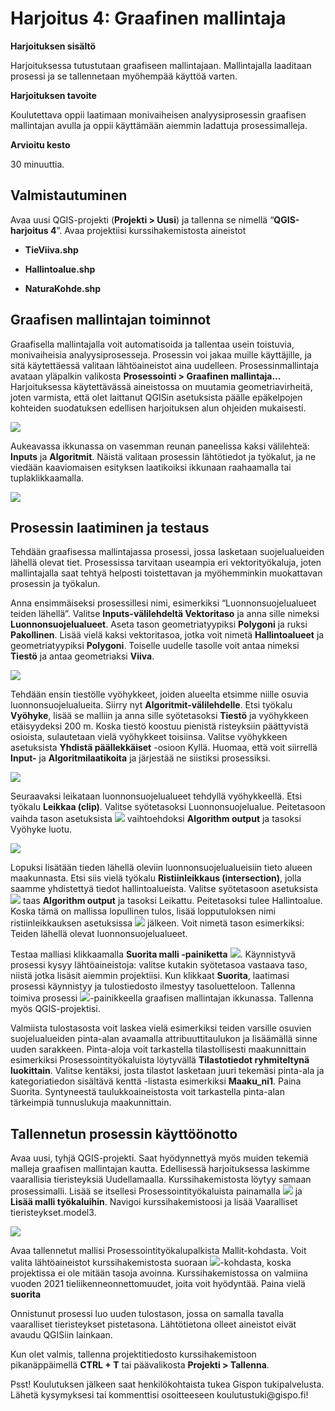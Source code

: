 # Harjoitus 4: Graafinen mallintaja

**Harjoituksen sisältö**

Harjoituksessa tutustutaan graafiseen mallintajaan. Mallintajalla laaditaan prosessi ja se tallennetaan myöhempää käyttöä varten.

**Harjoituksen tavoite**

Koulutettava oppii laatimaan monivaiheisen analyysiprosessin graafisen mallintajan avulla ja oppii käyttämään aiemmin ladattuja prosessimalleja.

**Arvioitu kesto**

30 minuuttia.

## Valmistautuminen

Avaa uusi QGIS-projekti (**Projekti \> Uusi**) ja tallenna se nimellä "**QGIS-harjoitus 4**". Avaa projektiisi kurssihakemistosta aineistot 

-   **TieViiva.shp**

-   **Hallintoalue.shp**

-   **NaturaKohde.shp**



## Graafisen mallintajan toiminnot

Graafisella mallintajalla voit automatisoida ja tallentaa usein toistuvia, monivaiheisia analyysiprosesseja. Prosessin voi jakaa muille käyttäjille, ja sitä käytettäessä valitaan lähtöaineistot aina uudelleen. Prosessinmallintaja avataan yläpalkin valikosta **Prosessointi \> Graafinen mallintaja...** 
Harjoituksessa käytettävässä aineistossa on muutamia geometriavirheitä, joten varmista, että olet laittanut QGISin asetuksista päälle epäkelpojen kohteiden suodatuksen edellisen harjoituksen alun ohjeiden mukaisesti.

![](img/harjoitus_4/image1.png)

Aukeavassa ikkunassa on vasemman reunan paneelissa kaksi välilehteä: **Inputs** ja **Algoritmit**. Näistä valitaan prosessin lähtötiedot ja työkalut, ja ne viedään kaaviomaisen esityksen laatikoiksi ikkunaan raahaamalla tai tuplaklikkaamalla.

![](img/harjoitus_4/image12.png)

## Prosessin laatiminen ja testaus

Tehdään graafisessa mallintajassa prosessi, jossa lasketaan suojelualueiden lähellä olevat tiet. Prosessissa tarvitaan useampia eri vektorityökaluja, joten mallintajalla saat tehtyä helposti toistettavan ja  myöhemminkin muokattavan prosessin ja työkalun.


Anna ensimmäiseksi prosessillesi nimi, esimerkiksi "Luonnonsuojelualueet teiden lähellä". Valitse **Inputs-välilehdeltä Vektoritaso** ja anna sille nimeksi **Luonnonsuojelualueet**. Aseta tason geometriatyypiksi **Polygoni** ja ruksi **Pakollinen**. Lisää vielä kaksi vektoritasoa, jotka voit nimetä **Hallintoalueet** ja geometriatyypiksi **Polygoni**. Toiselle uudelle tasolle voit antaa nimeksi **Tiestö** ja antaa geometriaksi **Viiva**.

![](img/harjoitus_4/image13.png)

Tehdään ensin tiestölle vyöhykkeet, joiden alueelta etsimme niille osuvia luonnonsuojelualueita. Siirry nyt **Algoritmit-välilehdelle**. Etsi työkalu **Vyöhyke**, lisää se malliin ja anna sille syötetasoksi **Tiestö** ja vyöhykkeen etäisyydeksi 200 m. Koska tiestö koostuu pienistä risteyksiin päättyvistä osioista, sulautetaan vielä vyöhykkeet toisiinsa. Valitse vyöhykkeen asetuksista **Yhdistä päällekkäiset** -osioon Kyllä. Huomaa, että voit siirrellä **Input-** ja **Algoritmilaatikoita** ja järjestää ne siistiksi prosessiksi.

![](img/harjoitus_4/image14.png)

Seuraavaksi leikataan luonnonsuojelualueet tehdyllä vyöhykkeellä. Etsi työkalu **Leikkaa (clip)**. Valitse syötetasoksi Luonnonsuojelualue. Peitetasoon vaihda tason asetuksista ![](img/harjoitus_4/image16.png) vaihtoehdoksi **Algorithm output** ja tasoksi Vyöhyke luotu.

![](img/harjoitus_4/image15.png)

Lopuksi lisätään tieden lähellä oleviin luonnonsuojelualueisiin tieto alueen maakunnasta. Etsi siis vielä työkalu **Ristiinleikkaus (intersection)**, jolla saamme yhdistettyä tiedot hallintoalueista. Valitse syötetasoon asetuksista ![](img/harjoitus_4/image16.png) taas **Algorithm output** ja tasoksi Leikattu. Peitetasoksi tulee Hallintoalue. Koska tämä on mallissa lopullinen tulos, lisää lopputuloksen nimi ristiinleikkauksen asetuksissa ![](img/harjoitus_4/image17.png) jälkeen. Voit nimetä tason esimerkiksi: Teiden lähellä olevat luonnonsuojelualueet.

Testaa malliasi klikkaamalla **Suorita malli -painiketta** ![](img/harjoitus_4/image6.png). Käynnistyvä prosessi kysyy lähtöaineistoja: valitse kutakin syötetasoa vastaava taso, niistä jotka lisäsit aiemmin projektiisi. Kun klikkaat **Suorita**, laatimasi prosessi käynnistyy ja tulostiedosto ilmestyy tasoluetteloon. Tallenna toimiva prosessi ![](img/harjoitus_4/image7.png)-painikkeella graafisen mallintajan ikkunassa. Tallenna myös QGIS-projektisi.

Valmiista tulostasosta voit laskea vielä esimerkiksi teiden varsille osuvien suojelualueiden pinta-alan avaamalla attribuuttitaulukon ja lisäämällä sinne uuden sarakkeen. Pinta-aloja voit tarkastella tilastollisesti maakunnittain esimerkiksi Prosessointityökaluista löytyvällä **Tilastotiedot ryhmiteltynä luokittain**. Valitse kentäksi, josta tilastot lasketaan juuri tekemäsi pinta-ala ja kategoriatiedon sisältävä kenttä -listasta esimerkiksi **Maaku_ni1**. Paina Suorita. Syntyneestä taulukkoaineistosta voit tarkastella pinta-alan tärkeimpiä tunnuslukuja maakunnittain.


## Tallennetun prosessin käyttöönotto

Avaa uusi, tyhjä QGIS-projekti. Saat hyödynnettyä myös muiden tekemiä malleja graafisen mallintajan kautta. Edellisessä harjoituksessa laskimme vaarallisia tieristeyksiä Uudellamaalla. Kurssihakemistosta löytyy samaan prosessimalli. Lisää se itsellesi Prosessointityökaluista painamalla ![](img/harjoitus_4/image16.png) ja **Lisää malli työkaluihin**. Navigoi kurssihakemistoosi ja lisää Vaaralliset tieristeykset.model3.

![](img/harjoitus_4/image8.png)

Avaa tallennetut mallisi Prosessointityökalupalkista Mallit-kohdasta. Voit valita lähtöaineistot kurssihakemistosta suoraan  ![](img/harjoitus_4/image10.png)-kohdasta, koska projektissa ei ole mitään tasoja avoinna. Kurssihakemistossa on valmiina vuoden 2021 tieliikenneonnettomuudet, joita voit hyödyntää. Paina vielä **suorita** [](img/harjoitus_4/image6.png)

Onnistunut prosessi luo uuden tulostason, jossa on samalla tavalla vaaralliset tieristeykset pistetasona. Lähtötietona olleet aineistot eivät avaudu QGISiin lainkaan. 

Kun olet valmis, tallenna projektitiedosto kurssihakemistoon pikanäppäimellä **CTRL + T** tai päävalikosta **Projekti \> Tallenna**.

::: hint-box
Psst! Koulutuksen jälkeen saat henkilökohtaista tukea Gispon tukipalvelusta. Lähetä kysymyksesi tai kommenttisi osoitteeseen koulutustuki\@gispo.fi!
:::
